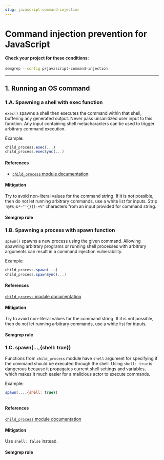 ```yaml
---
slug: javascript-command-injection
---
```



# Command injection prevention for JavaScript

<CommandInjectionIntro />

#### Check your project for these conditions:

```bash
semgrep --config p/javascript-command-injection
```

---

## 1. Running an OS command

### 1.A. Spawning a shell with exec function

`exec()` spawns a shell then executes the command within that shell, buffering any generated output. Never pass unsanitized user input to this function. Any input containing shell metacharacters can be used to trigger arbitrary command execution. 

Example:

```javascript
child_process.exec(...)
child_process.execSync(...)
```

#### References

- [`child_process` module documentation](https://nodejs.org/dist/latest-v14.x/docs/api/child_process.html)

#### Mitigation

Try to avoid non-literal values for the command string. If it is not possible, then do not let running arbitrary commands, use a white list for inputs. Strip `!@#$;&*~"'{}][-+%^` characters from an input provided for command string. 

#### Semgrep rule

<LinkToRegistryRule ruleId="javascript.lang.security.detect-child-process.detect-child-process" />

### 1.B. Spawning a process with spawn function

`spawn()` spawns a new process using the given command. Allowing spawning arbitrary programs or running shell processes with arbitrary arguments can result in a command injection vulnerability.

Example:

```javascript
child_process.spawn(...)
child_process.spawnSync(...)
```

#### References

[`child_process` module documentation](https://docs.oracle.com/javase/7/docs/api/java/lang/ProcessBuilder.html)

#### Mitigation

Try to avoid non-literal values for the command string. If it is not possible, then do not let running arbitrary commands, use a white list for inputs. 

#### Semgrep rule

<LinkToRegistryRule ruleId="javascript.lang.security.detect-child-process.detect-child-process" />

### 1.C. spawn(...,{shell: true})

Functions from `child_process` module have `shell` argument for specifying if the command should be executed through the shell. Using `shell: true` is dangerous because it propagates current shell settings and variables, which makes it much easier for a malicious actor to execute commands.

Example:

```javascript
spawn(...,{shell: true})
...
```

#### References

[`child_process` module documentation](https://nodejs.org/dist/latest-v14.x/docs/api/child_process.html)

#### Mitigation

Use `shell: false` instead.

#### Semgrep rule

<LinkToRegistryRule ruleId="javascript.lang.security.audit.spawn-shell-true.spawn-shell-true" />
